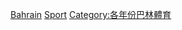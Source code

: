 {{Year by category
|m=2
|c=0
|d=1
|y=2
|cat=巴林體育
|subcat=2012年各國體育
|sortkey=巴林
}}
{{Cat main|巴林體育}}
[[Category:2012年亞洲體育|Bahrain]]
[[Category:2012年巴林|Sport]]
[[Category:各年份巴林體育|Category:各年份巴林體育]]